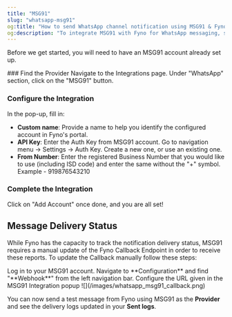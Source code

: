 ```yaml
---
title: "MSG91"
slug: "whatsapp-msg91"
og:title: "How to send WhatsApp channel notification using MSG91 & Fyno | Help Document"
og:description: "To integrate MSG91 with Fyno for WhatsApp messaging, set up your MSG91 account, configure the API key and business number in Fyno, and update the Fyno Callback Endpoint in MSG91 to track message delivery status."
---
```


Before we get started, you will need to have an MSG91 account already set up.

<Steps>
### Find the Provider
Navigate to the Integrations page. Under "WhatsApp" section, click on the "MSG91" button.

### Configure the Integration

In the pop-up, fill in:

-   **Custom name**: Provide a name to help you identify the configured account in Fyno's portal.
-   **API Key**: Enter the Auth Key from MSG91 account. Go to navigation menu -> Settings -> Auth Key. Create a new one, or use an existing one.
-   **From Number**: Enter the registered Business Number that you would like to use (including ISD code) and enter the same without the "+" symbol. Example - 919876543210

### Complete the Integration

Click on "Add Account" once done, and you are all set!

</Steps>

## Message Delivery Status

While Fyno has the capacity to track the notification delivery status, MSG91 requires a manual update of the Fyno Callback Endpoint in order to receive these reports. To update the Callback manually follow these steps:

<Steps>
    <Step>Log in to your MSG91 account.</Step>
    <Step>
        Navigate to **Configuration** and find "**Webhook**" from the left
        navigation bar.
    </Step>
    <Step>
        Configure the URL given in the MSG91 Integration popup
        ![](/images/whatsapp_msg91_callback.png)
    </Step>
</Steps>

You can now send a test message from Fyno using MSG91 as the **Provider** and see the delivery logs updated in your **Sent logs**.
